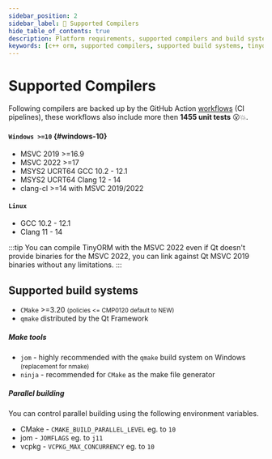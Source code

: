 ```yaml
---
sidebar_position: 2
sidebar_label: 🚀 Supported Compilers
hide_table_of_contents: true
description: Platform requirements, supported compilers and build systems for TinyORM c++ library.
keywords: [c++ orm, supported compilers, supported build systems, tinyorm]
---
```


# Supported Compilers

Following compilers are backed up by the GitHub Action [workflows](https://github.com/silverqx/TinyORM/tree/main/.github/workflows) (CI pipelines), these workflows also include more then __1455 unit tests__ 😮💥.

<div id="supported-compilers">

#### `Windows >=10` {#windows-10}

- MSVC 2019 >=16.9
- MSVC 2022 >=17
- MSYS2 UCRT64 GCC 10.2 - 12.1
- MSYS2 UCRT64 Clang 12 - 14
- clang-cl >=14 with MSVC 2019/2022

#### `Linux`

- GCC 10.2 - 12.1
- Clang 11 - 14

</div>

:::tip
You can compile TinyORM with the MSVC 2022 even if Qt doesn't provide binaries for the MSVC 2022, you can link against Qt MSVC 2019 binaries without any limitations.
:::

## Supported build systems

- `CMake` >=3.20 <small className='darker'>(policies <= CMP0120 default to NEW)</small>
- `qmake` distributed by the Qt Framework

##### Make tools

- `jom` - highly recommended with the `qmake` build system on Windows <small className='darker'>(replacement for nmake)</small>
- `ninja` - recommended for `CMake` as the make file generator

##### Parallel building

You can control parallel building using the following environment variables.

- CMake - `CMAKE_BUILD_PARALLEL_LEVEL` eg. to `10`
- jom - `JOMFLAGS` eg. to `j11`
- vcpkg - `VCPKG_MAX_CONCURRENCY` eg. to `10`
